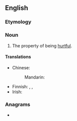 ==English==

===Etymology===
{{suffix|hurtful|ness|lang=en}}

===Noun===
{{en-noun|-|es}}

# The property of being [[hurtful]].

====Translations====
{{trans-top|the property of being hurtful}}
* Chinese:
*: Mandarin: {{t+|cmn|有害|tr=yǒuhài|sc=Hani}}
{{trans-mid}}
* Finnish: {{t+|fi|ilkeys}}, {{t+|fi|pahantahtoisuus}}, {{t|fi|pahansuopaisuus}}
* Irish: {{t|ga|nimhneachas|m}}
{{trans-bottom}}

===Anagrams===
* {{anagrams|en|a=efhlnrsstuu|ruthfulness}}